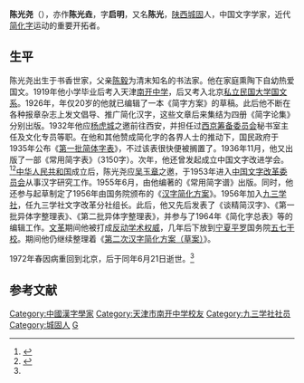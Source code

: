 {{Infobox person
| 前綴尊稱   = 
| 姓名       = 陈光尧
| 後綴尊稱   = 
| 圖像       = 
| 圖像大小   = 
| 圖像替代   = 
| 圖像說明   = 
| 原文名     = 
| 語系       = 
| 羅馬拼音   = 
| 本名       = 
| 英文名     =
| 字         = 启明
| 號         =  
| 出生名     =
| 出生日期   = {{Birth date|1906|7|16}}
| 出生地     = {{ROC}}[[陕西省|陕西省]][[漢中市|漢中市]][[城固縣|城固縣]]
| 受洗       = 
| 失蹤日期   = 
| 失蹤地     = 
| 失蹤情況   = 
| 死亡日期   = {{Death date and age|1972|6|21|1906|7|16}}
| 死亡地     = {{CHN}}[[北京|北京]]
| 死因       = 
| 遺體發現地 = 
| 墓地       = 
| 墓地坐標   = <!-- {{Coord|LAT|LONG|display=inline}} -->
| 紀念建築   = 
| 居住地     = 
| 國籍       = 
| 籍貫       = <!-- （僅限部分地區人士使用） -->
| 別名       = 
| 種族       = 
| 語言       = 
| 公民權     = 
| 教育程度   = 
| 母校       = 
| 職業       = 
| 活躍時期   = 
| 僱主       = 
| 組織       = 
| 機構       = 
| 知名原因   = 
| 知名作品   = 
| 風格       = 
| 受影響於   = 
| 影響於     = 
| 家鄉       = 
| 薪金       = 
| 凈資產     = 
| 身高       = 
| 體重       = 
| 髮色       = 
| 瞳色       = 
| 三圍       = 
| 電視節目   = 
| 頭銜       = 
| 頭銜時期   = 
| 前任       = 
| 繼任       = 
| 政黨       = [[九三学社|九三学社]]
| 政治運動   = 
| 競爭者     = 
| 董事會     = 
| 宗教信仰   = 
| 宗派       = 
| 刑事起訴   = 
| 刑事處罰   = 
| 刑事狀況   = 
| 配偶       = 
| 伴侶       = 
| 子女       = 
| 父母       = 
| 親屬       = 
| 呼號       = 
| 獲獎       = 
| 簽名       = 
| 簽名大小   = 
| 簽名替代   = 
| module     = 
| module2    = 
| module3    = 
| module4    = 
| module5    = 
| module6    = 
| 網站       = <!-- {{URL|www.example.com}} -->
| 腳註       = 
| 寬度       = 
}}
'''陈光尧'''（{{bd|1906年|7月16日|1972年|6月21日}}），亦作'''陈光垚'''，字'''启明'''，又名'''陈光'''，[[陕西|陕西]][[城固|城固]]人，中国文字学家，近代[[简化字|简化字]]运动的重要开拓者。

==生平==
陈光尧出生于书香世家，父亲[[陈毅_(书法家)|陈毅]]为清末知名的书法家。他在家庭熏陶下自幼热爱国文。1919年他小学毕业后考入天津[[南开中学|南开中学]]，后又考入北京[[私立民国大学|私立民国大学]][[国文系|国文系]]。1926年，年仅20岁的他就已编辑了一本《简字方案》的草稿。此后他不断在各种报章杂志上发文倡导、推广简化汉字，这些文章后来集结为四册《简字论集》分别出版。1932年他应[[杨虎城|杨虎城]]之邀前往西安，并担任过[[西京筹备委员会|西京筹备委员会]]秘书室主任及文化专员等职。在他和其他赞成简化字的各界人士的推动下，国民政府于1935年公布《[[第一批简体字表|第一批简体字表]]》，不过该表很快便被搁置了。1936年11月，他又出版了一部《常用简字表》（3150字）。次年，他还曾发起成立中国文字改进学会。<ref name=xwzk>{{cite web|url=http://gb.magazine.sina.com/chinanewsweek/2008026/2008-07-27/ba57416.shtml|title=为简化字成灰|date=2008-07-27|publisher=中国新闻周刊|deadurl=yes|archiveurl=https://web.archive.org/web/20140726145231/http://gb.magazine.sina.com/chinanewsweek/2008026/2008-07-27/ba57416.shtml|archivedate=2014-07-26}}</ref><ref>{{cite journal|title=陈光尧与简化汉字|author=陈靖|journal=《纵横》|year=2006|volume=12}}</ref>[[中华人民共和国|中华人民共和国]]成立后，陈光尧应[[吴玉章|吴玉章]]之邀，于1953年进入[[中国文字改革委员会|中国文字改革委员会]]从事汉字研究工作。1955年6月，由他编著的《常用简字谱》出版。同时，他还参与起草制定了1956年由国务院颁布的《[[汉字简化方案|汉字简化方案]]》。1956年加入[[九三学社|九三学社]]，任九三学社文字改革分社组长。此后，他又先后发表了《谈精简汉字》、《第一批异体字整理表》、《第二批异体字整理表》，并参与了1964年《简化字总表》等的编辑工作。[[文革|文革]]期间他被打成[[反动学术权威|反动学术权威]]，几年后下放到[[宁夏|宁夏]][[平罗|平罗]]国务院[[五七干校|五七干校]]。期间他仍继续整理着《[[二简字|第二次汉字简化方案（草案）]]》。

1972年春因病重回到北京，后于同年6月21日逝世。<ref name=xwzk />

== 参考文献 ==
{{reflist}}

{{DEFAULTSORT:C}}
[[Category:中國漢字學家|Category:中國漢字學家]]
[[Category:天津市南开中学校友|Category:天津市南开中学校友]]
[[Category:九三学社社员|Category:九三学社社员]]
[[Category:城固人|Category:城固人]]
[[Category:陈姓|G]]